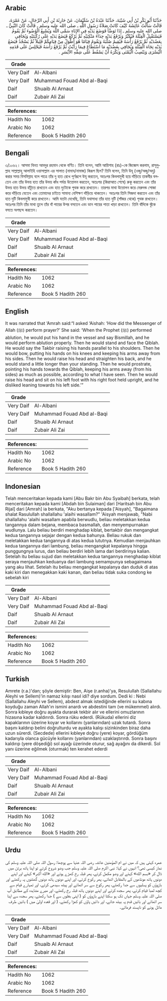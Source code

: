 ## Arabic


<div dir="rtl" lang="ar" style={{fontSize:'larger',backgroundColor:'#f8f9fa',padding:20}}>
حَدَّثَنَا أَبُو بَكْرِ بْنُ أَبِي شَيْبَةَ، حَدَّثَنَا عَبْدَةُ بْنُ سُلَيْمَانَ، عَنْ حَارِثَةَ بْنِ أَبِي الرِّجَالِ، عَنْ عَمْرَةَ، قَالَتْ سَأَلْتُ عَائِشَةَ كَيْفَ كَانَتْ صَلاَةُ رَسُولِ اللَّهِ ـ صلى الله عليه وسلم ـ قَالَتْ كَانَ النَّبِيُّ ـ صلى الله عليه وسلم ـ إِذَا تَوَضَّأَ فَوَضَعَ يَدَيْهِ فِي الإِنَاءِ سَمَّى اللَّهَ وَيُسْبِغُ الْوُضُوءَ ثُمَّ يَقُومُ فَيَسْتَقْبِلُ الْقِبْلَةَ فَيُكَبِّرُ وَيَرْفَعُ يَدَيْهِ حِذَاءَ مَنْكِبَيْهِ ثُمَّ يَرْكَعُ فَيَضَعُ يَدَيْهِ عَلَى رُكْبَتَيْهِ وَيُجَافِي بِعَضُدَيْهِ ثُمَّ يَرْفَعُ رَأْسَهُ فَيُقِيمُ صُلْبَهُ وَيَقُومُ قِيَامًا هُوَ أَطْوَلُ مِنْ قِيَامِكُمْ قَلِيلاً ثُمَّ يَسْجُدُ فَيَضَعُ يَدَيْهِ تِجَاهَ الْقِبْلَةِ وَيُجَافِي بِعَضُدَيْهِ مَا اسْتَطَاعَ فِيمَا رَأَيْتُ ثُمَّ يَرْفَعُ رَأْسَهُ فَيَجْلِسُ عَلَى قَدَمِهِ الْيُسْرَى وَيَنْصِبُ الْيُمْنَى وَيَكْرَهُ أَنْ يَسْقُطَ عَلَى شِقِّهِ الأَيْسَرِ ‏.‏
</div>
<div style={{backgroundColor:'#f8f9fa',padding:20, marginBottom: 10}}><table> <thead> <tr> <th>Grade</th> <th></th> </tr> </thead> <tbody> <tr><td>Very Daif</td><td>Al-Albani</td></tr><tr><td>Very Daif</td><td>Muhammad Fouad Abd al-Baqi</td></tr><tr><td>Daif</td><td>Shuaib Al Arnaut</td></tr><tr><td>Daif</td><td>Zubair Ali Zai</td></tr></tbody></table><table> <thead> <tr> <th>References:</th> <th></th> </tr> </thead> <tbody><tr><td>Hadith No</td><td>1062</td></tr><tr><td>Arabic No</td><td>1062</td></tr><tr><td>Reference</td><td>Book 5 Hadith 260</td></tr></tbody></table></div>

## Bengali


<div dir="ltr" lang="bn" style={{fontSize:'larger',backgroundColor:'#f8f9fa',padding:20}}>
৩/১০৬২। আসমা বিনত আবদুর রহমান থেকে বর্ণিত। তিনি বলেন, আমি আয়িশাহ (রাঃ)-কে জিজ্ঞেস করলাম, রাসূলুল্লাহ সাল্লাল্লাহু আলাইহি ওয়াসাল্লাম এর সালাত (নামায/নামাজ) কিরূপ ছিল? তিনি বলেন, তিনি উযূ (ওজু/অজু/অযু) করার সময় বিসমিল্লাহ বলে পাত্রে তাঁর দু হাত রেখে পূর্ণরূপে উযূ করতেন, অতঃপর কিবলামুখী হয়ে দাঁড়িয়ে তাকবীর বলতেন এবং তাঁর উভয় হাত তাঁর উভয় কাঁধ পর্যন্ত উত্তোলন করতেন, অতঃপর (কিরাআত শেষে) রুকূ করতেন এবং তাঁর উভয় হাত উভয় হাঁটুতে রাখতেন এবং হাত দুটোকে পৃথক করে রাখতেন। তারপর মাথা উত্তোলন করে মেরুদন্ড সোজা করে দাঁড়িয়ে যেতেন এবং তোমাদের চাইতে সামান্য বেশিক্ষণ দাঁড়িয়ে থাকতেন। অতঃপর তিনি সিজদা করতেন এবং তাঁর হাত দুটি কিবলামুখী করে রাখতেন। আমি যতটা দেখেছি, তিনি যথাসাধ্য তাঁর হাত দুটি (পাঁজর থেকে) পৃথক রাখতেন। অতঃপর তিনি তাঁর মাথা তুলে তাঁর বাঁ পায়ের উপর বসতেন এবং ডান পায়ের পাতা খাড়া রাখতেন। তিনি বাঁদিকে ঝুঁকে বসতে অপছন্দ করতেন।
</div>
<div style={{backgroundColor:'#f8f9fa',padding:20, marginBottom: 10}}><table> <thead> <tr> <th>Grade</th> <th></th> </tr> </thead> <tbody> <tr><td>Very Daif</td><td>Al-Albani</td></tr><tr><td>Very Daif</td><td>Muhammad Fouad Abd al-Baqi</td></tr><tr><td>Daif</td><td>Shuaib Al Arnaut</td></tr><tr><td>Daif</td><td>Zubair Ali Zai</td></tr></tbody></table><table> <thead> <tr> <th>References:</th> <th></th> </tr> </thead> <tbody><tr><td>Hadith No</td><td>1062</td></tr><tr><td>Arabic No</td><td>1062</td></tr><tr><td>Reference</td><td>Book 5 Hadith 260</td></tr></tbody></table></div>

## English


<div dir="ltr" lang="en" style={{fontSize:'larger',backgroundColor:'#f8f9fa',padding:20}}>
It was narrated that ‘Amrah said:“I asked ‘Aishah: ‘How did the Messenger of Allah (ﷺ) perform prayer?’ She said: ‘When the Prophet (ﷺ) performed ablution, he would put his hand in the vessel and say Bismillah, and he would perform ablution properly. Then he would stand and face the Qiblah. He would say the Takbir raising his hands parallel to his shoulders. Then he would bow, putting his hands on his knees and keeping his arms away from his sides. Then he would raise his head and straighten his back, and he would stand a little longer than your standing. Then he would prostrate, pointing his hands towards the Qiblah, keeping his arms away (from his sides) as much as possible, according to what I have seen. Then he would raise his head and sit on his left foot with his right foot held upright, and he disliked leaning towards his left side.’”
</div>
<div style={{backgroundColor:'#f8f9fa',padding:20, marginBottom: 10}}><table> <thead> <tr> <th>Grade</th> <th></th> </tr> </thead> <tbody> <tr><td>Very Daif</td><td>Al-Albani</td></tr><tr><td>Very Daif</td><td>Muhammad Fouad Abd al-Baqi</td></tr><tr><td>Daif</td><td>Shuaib Al Arnaut</td></tr><tr><td>Daif</td><td>Zubair Ali Zai</td></tr></tbody></table><table> <thead> <tr> <th>References:</th> <th></th> </tr> </thead> <tbody><tr><td>Hadith No</td><td>1062</td></tr><tr><td>Arabic No</td><td>1062</td></tr><tr><td>Reference</td><td>Book 5 Hadith 260</td></tr></tbody></table></div>

## Indonesian


<div dir="ltr" lang="id" style={{fontSize:'larger',backgroundColor:'#f8f9fa',padding:20}}>
Telah menceritakan kepada kami [Abu Bakr bin Abu Syaibah] berkata, telah menceritakan kepada kami [Abdah bin Sulaiman] dari [Haritsah bin Abu Rijal] dari [Amrah] ia berkata, "Aku bertanya kepada ['Aisyah], "Bagaimana shalat Rasulullah shallallahu 'alaihi wasallam?" 'Aisyah menjawab, "Nabi shallallahu 'alaihi wasallam apabila berwudlu, beliau meletakkan kedua tangannya dalam bejana, membaca basmallah, dan menyempurnakan wudlunya. Lalu beliau berdiri menghadap kiblat, bertakbir dan mengangkat kedua tangannya sejajar dengan kedua bahunya. Beliau rukuk dan meletakkan kedua tangannya di atas kedua lututnya. Kemudian menjauhkan kedua tangannya dari lambung, beliau mengangkat kepalanya hingga punggungnya lurus, dan beliau berdiri lebih lama dari berdirinya kalian. Setelah itu beliau sujud dan meletakkan kedua tangannya menghadap kiblat seraya menjauhkan keduanya dari lambung semampunya sebagaimana yang aku lihat. Setelah itu beliau mengangkat kepalanya dan duduk di atas kaki kiri dan menegakkan kaki kanan, dan beliau tidak suka condong ke sebelah kiri
</div>
<div style={{backgroundColor:'#f8f9fa',padding:20, marginBottom: 10}}><table> <thead> <tr> <th>Grade</th> <th></th> </tr> </thead> <tbody> <tr><td>Very Daif</td><td>Al-Albani</td></tr><tr><td>Very Daif</td><td>Muhammad Fouad Abd al-Baqi</td></tr><tr><td>Daif</td><td>Shuaib Al Arnaut</td></tr><tr><td>Daif</td><td>Zubair Ali Zai</td></tr></tbody></table><table> <thead> <tr> <th>References:</th> <th></th> </tr> </thead> <tbody><tr><td>Hadith No</td><td>1062</td></tr><tr><td>Arabic No</td><td>1062</td></tr><tr><td>Reference</td><td>Book 5 Hadith 260</td></tr></tbody></table></div>

## Turkish


<div dir="ltr" lang="tr" style={{fontSize:'larger',backgroundColor:'#f8f9fa',padding:20}}>
Amrete (r.a.)'dan; şöyle demiştir: Ben, Aişe (r.anha)'ya, Resulullah (Sallallahu Aleyhi ve Sellem)'in namaz kılışı nasıl idi? diye sordum. Dedi ki : Nebi (Sallallahu Aleyhi ve Sellem), abdest almak istediğinde ellerini su kabına koyduğu zaman Allah'ın ismini anardı ve abdestini tam (ve mükemmel) alırdı. Sonra kıbleye doğru ayakta durarak tekbir alır ve ellerini omuzlarının hizasına kadar kaldırırdı. Sonra rüku ederdi. (Rükuda) ellerini diz kapaklarının üzerine koyar ve kollarını (yanlarından) uzak tutardı. Sonra başını kaldırıp belini doğrulturdu ve ayakta kalışı sizinkinden biraz daha uzun sürerdi. (Secdede) ellerini kıbleye doğru (yere) koyar, gördüğüm kadarıyla olanca gücüyle kollarını (yanlarından) uzaklaştırırdı. Sonra başını kaldırıp (yere döşediği) sol ayağı üzerinde oturur, sağ ayağını da dikerdi. Sol yanı üzerine eğilmek (oturmak) ten kerahet ederdi
</div>
<div style={{backgroundColor:'#f8f9fa',padding:20, marginBottom: 10}}><table> <thead> <tr> <th>Grade</th> <th></th> </tr> </thead> <tbody> <tr><td>Very Daif</td><td>Al-Albani</td></tr><tr><td>Very Daif</td><td>Muhammad Fouad Abd al-Baqi</td></tr><tr><td>Daif</td><td>Shuaib Al Arnaut</td></tr><tr><td>Daif</td><td>Zubair Ali Zai</td></tr></tbody></table><table> <thead> <tr> <th>References:</th> <th></th> </tr> </thead> <tbody><tr><td>Hadith No</td><td>1062</td></tr><tr><td>Arabic No</td><td>1062</td></tr><tr><td>Reference</td><td>Book 5 Hadith 260</td></tr></tbody></table></div>

## Urdu


<div dir="rtl" lang="ur" style={{fontSize:'larger',backgroundColor:'#f8f9fa',padding:20}}>
عمرہ کہتی ہیں کہ میں نے ام المؤمنین عائشہ رضی اللہ عنہا سے پوچھا: رسول اللہ صلی اللہ علیہ وسلم کی نماز کیسی تھی؟ انہوں نے کہا: نبی اکرم صلی اللہ علیہ وسلم جب وضو شروع کرتے تو اپنا ہاتھ برتن میں ڈال کر «بسم الله» کہتے اور وضو مکمل کرتے، پھر قبلہ رخ کھڑے ہوتے اور «الله أكبر» کہتے اور اپنے دونوں ہاتھ مونڈھوں کے بالمقابل اٹھاتے، پھر رکوع کرتے، اور اپنے دونوں ہاتھ دونوں گھٹنوں پہ رکھتے اور بازوؤں کو پسلیوں سے جدا رکھتے، پھر رکوع سے سر اٹھاتے اور پیٹھ سیدھی کرتے، اور تمہارے قیام سے کچھ لمبا قیام کرتے، پھر سجدہ کرتے اور اپنے دونوں ہاتھ قبلہ رخ رکھتے، اور میرے مشاہدہ کے مطابق آپ صلی اللہ علیہ وسلم جہاں تک ہو سکتا اپنے بازوؤں کو ( اپنی بغلوں سے ) جدا رکھتے، پھر سجدہ سے اپنا سر اٹھاتے اور بائیں قدم پہ بیٹھ جاتے، اور دائیں پاؤں کو کھڑا رکھتے، ( اور قعدہ اولیٰ میں ) بائیں طرف مائل ہونے کو ناپسند فرماتے۔
</div>
<div style={{backgroundColor:'#f8f9fa',padding:20, marginBottom: 10}}><table> <thead> <tr> <th>Grade</th> <th></th> </tr> </thead> <tbody> <tr><td>Very Daif</td><td>Al-Albani</td></tr><tr><td>Very Daif</td><td>Muhammad Fouad Abd al-Baqi</td></tr><tr><td>Daif</td><td>Shuaib Al Arnaut</td></tr><tr><td>Daif</td><td>Zubair Ali Zai</td></tr></tbody></table><table> <thead> <tr> <th>References:</th> <th></th> </tr> </thead> <tbody><tr><td>Hadith No</td><td>1062</td></tr><tr><td>Arabic No</td><td>1062</td></tr><tr><td>Reference</td><td>Book 5 Hadith 260</td></tr></tbody></table></div>